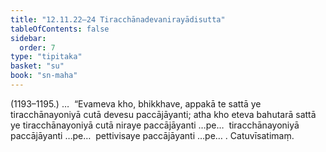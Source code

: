 ```yaml
---
title: "12.11.22–24 Tiracchānadevanirayādisutta"
tableOfContents: false
sidebar:
  order: 7
type: "tipitaka"
basket: "su"
book: "sn-maha"
---
```



<DynamicBreadcrumb />

<Paragraph type="center" book="sn-maha">
(1193–1195.)
</Paragraph>

<Paragraph number="2539" book="sn-maha">
…  “Evameva kho, bhikkhave, appakā te sattā ye tiracchānayoniyā cutā devesu paccājāyanti; atha kho eteva bahutarā sattā ye tiracchānayoniyā cutā niraye paccājāyanti …pe…  tiracchānayoniyā paccājāyanti …pe…  pettivisaye paccājāyanti …pe… .

</Paragraph>

<Paragraph number="2540" type="center" book="sn-maha">
Catuvīsatimaṃ.
</Paragraph>